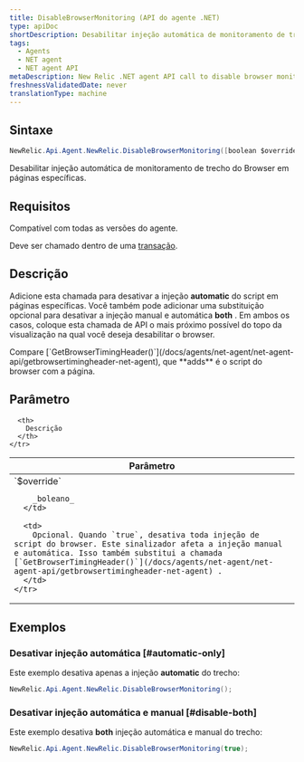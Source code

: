 ```yaml
---
title: DisableBrowserMonitoring (API do agente .NET)
type: apiDoc
shortDescription: Desabilitar injeção automática de monitoramento de trecho do Browser em páginas específicas.
tags:
  - Agents
  - NET agent
  - NET agent API
metaDescription: New Relic .NET agent API call to disable browser monitoring on specific pages or views.
freshnessValidatedDate: never
translationType: machine
---
```


## Sintaxe

```cs
NewRelic.Api.Agent.NewRelic.DisableBrowserMonitoring([boolean $override])
```

Desabilitar injeção automática de monitoramento de trecho do Browser em páginas específicas.

## Requisitos

Compatível com todas as versões do agente.

Deve ser chamado dentro de uma [transação](/docs/glossary/glossary/#transaction).

## Descrição

Adicione esta chamada para desativar a injeção <DoNotTranslate>**automatic**</DoNotTranslate> do script [<InlinePopover type="browser"/>](/docs/browser/new-relic-browser/getting-started/new-relic-browser)em páginas específicas. Você também pode adicionar uma substituição opcional para desativar a injeção manual e automática <DoNotTranslate>**both**</DoNotTranslate> . Em ambos os casos, coloque esta chamada de API o mais próximo possível do topo da visualização na qual você deseja desabilitar o browser.

<Callout variant="tip">
  Compare [`GetBrowserTimingHeader()`](/docs/agents/net-agent/net-agent-api/getbrowsertimingheader-net-agent), que <DoNotTranslate>**adds**</DoNotTranslate> é o script do browser com a página.
</Callout>

## Parâmetro

<table>
  <thead>
    <tr>
      <th width="25%">
        Parâmetro
      </th>

      <th>
        Descrição
      </th>
    </tr>
  </thead>

  <tbody>
    <tr>
      <td>
        `$override`

        _boleano_
      </td>

      <td>
        Opcional. Quando `true`, desativa toda injeção de script do browser. Este sinalizador afeta a injeção manual e automática. Isso também substitui a chamada [`GetBrowserTimingHeader()`](/docs/agents/net-agent/net-agent-api/getbrowsertimingheader-net-agent) .
      </td>
    </tr>
  </tbody>
</table>

## Exemplos

### Desativar injeção automática [#automatic-only]

Este exemplo desativa apenas a injeção <DoNotTranslate>**automatic**</DoNotTranslate> do trecho:

```cs
NewRelic.Api.Agent.NewRelic.DisableBrowserMonitoring();
```

### Desativar injeção automática e manual [#disable-both]

Este exemplo desativa <DoNotTranslate>**both**</DoNotTranslate> injeção automática e manual do trecho:

```cs
NewRelic.Api.Agent.NewRelic.DisableBrowserMonitoring(true);
```